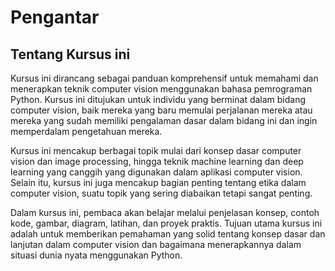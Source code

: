 # **Pengantar** {.unnumbered}

## Tentang Kursus ini  

Kursus ini dirancang sebagai panduan komprehensif untuk memahami dan menerapkan teknik computer vision menggunakan bahasa pemrograman Python. Kursus ini ditujukan untuk individu yang berminat dalam bidang computer vision, baik mereka yang baru memulai perjalanan mereka atau mereka yang sudah memiliki pengalaman dasar dalam bidang ini dan ingin memperdalam pengetahuan mereka.    

Kursus ini mencakup berbagai topik mulai dari konsep dasar computer vision dan image processing, hingga teknik machine learning dan deep learning yang canggih yang digunakan dalam aplikasi computer vision. Selain itu, kursus ini juga mencakup bagian penting tentang etika dalam computer vision, suatu topik yang sering diabaikan tetapi sangat penting.    

Dalam kursus ini, pembaca akan belajar melalui penjelasan konsep, contoh kode, gambar, diagram, latihan, dan proyek praktis. Tujuan utama kursus ini adalah untuk memberikan pemahaman yang solid tentang konsep dasar dan lanjutan dalam computer vision dan bagaimana menerapkannya dalam situasi dunia nyata menggunakan Python.

